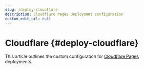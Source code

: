 ```yaml
---
slug: /deploy-cloudflare
description: Cloudflare Pages deployment configuration
custom_edit_url: null
---
```


# Cloudflare {#deploy-cloudflare}

<FAIcon icon="fa-brands fa-cloudflare" size="2x" />


This article outlines the custom configuration for [Cloudflare Pages](https://developers.cloudflare.com/pages/) deployments.

